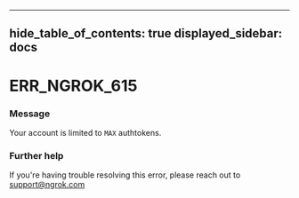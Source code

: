 

---
hide_table_of_contents: true
displayed_sidebar: docs
---


# ERR_NGROK_615

### Message
Your account is limited to `MAX` authtokens.

<ErrorDetails />



### Further help
If you're having trouble resolving this error, please reach out to [support@ngrok.com](mailto:support@ngrok.com?subject=Help%20with%20ERR_NGROK_615)

